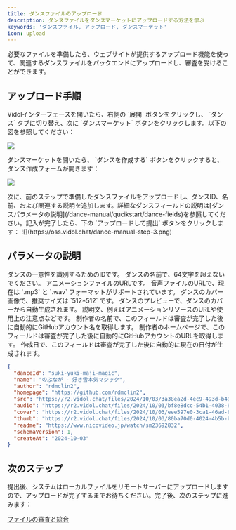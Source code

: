 ```yaml
---
title: ダンスファイルのアップロード
description: ダンスファイルをダンスマーケットにアップロードする方法を学ぶ
keywords: 'ダンスファイル, アップロード, ダンスマーケット'
icon: upload
---
```


必要なファイルを準備したら、ウェブサイトが提供するアップロード機能を使って、関連するダンスファイルをバックエンドにアップロードし、審査を受けることができます。

## アップロード手順

<Steps>
  <Step title="ダンスインターフェースを開く">
   Vidolインターフェースを開いたら、右側の `展開` ボタンをクリックし、 `ダンス` タブに切り替え、次に `ダンスマーケット` ボタンをクリックします。以下の図を参照してください：

![](https://oss.vidol.chat/dance-manual-step-1.png)

  </Step>
  <Step title="ダンスを作成するをクリック">
   ダンスマーケットを開いたら、 `ダンスを作成する` ボタンをクリックすると、ダンス作成フォームが開きます：

![](https://oss.vidol.chat/dance-manual-step-2.png)

  </Step>
  <Step title="ダンスフォームに記入する">
    次に、前のステップで準備したダンスファイルをアップロードし、ダンスID、名前、および関連する説明を追加します。詳細なダンスフィールドの説明は[ダンスパラメータの説明](/dance-manual/qucikstart/dance-fields)を参照してください。記入が完了したら、下の `アップロードして提出` ボタンをクリックします：
   ![](https://oss.vidol.chat/dance-manual-step-3.png)
  </Step>
</Steps>

## パラメータの説明

<ParamField path="danceId" type="string" required>
  ダンスの一意性を識別するためのIDです。
</ParamField>

<ParamField path="name" type="string" required>
  ダンスの名前で、64文字を超えないでください。
</ParamField>

<ParamField path="src" type="string" required>
  アニメーションファイルのURLです。
</ParamField>

<ParamField path="audio" type="string" required>
  音声ファイルのURLで、現在は `.mp3` と `.wav` フォーマットがサポートされています。
</ParamField>

<ParamField path="cover" type="string" required>
  ダンスのカバー画像で、推奨サイズは `512*512` です。
</ParamField>

<ParamField path="thumb" type="string" >
  ダンスのプレビューで、ダンスのカバーから自動生成されます。
</ParamField>

<ParamField path="readme" type="string" >
  説明文、例えばアニメーションリソースのURLや使用上の注意点などです。
</ParamField>

<ParamField path="author" type="string">
  制作者の名前で、このフィールドは審査が完了した後に自動的にGitHubアカウント名を取得します。
</ParamField>

<ParamField path="homepage" type="string">
  制作者のホームページで、このフィールドは審査が完了した後に自動的にGitHubアカウントのURLを取得します。
</ParamField>

<ParamField path="createAt" type="string">
  作成日で、このフィールドは審査が完了した後に自動的に現在の日付が生成されます。
</ParamField>

<RequestExample>

```json ダンスパラメータの例
{
  "danceId": "suki-yuki-maji-magic",
  "name": "のぶなが - 好き雪本気マジック",
  "author": "rdmclin2",
  "homepage": "https://github.com/rdmclin2",
  "src": "https://r2.vidol.chat/files/2024/10/03/3a38ea2d-4ec9-493d-b49f-cf346b5f72d1.vmd",
  "audio": "https://r2.vidol.chat/files/2024/10/03/bf8e8dcc-54b1-4038-820e-df97cb396ccf.mp3",
  "cover": "https://r2.vidol.chat/files/2024/10/03/eee597e0-3ca1-46ad-8a1d-93768dc63601.webp",
  "thumb": "https://r2.vidol.chat/files/2024/10/03/80ba70d0-4024-4b5b-b750-233dc145c752.webp",
  "readme": "https://www.nicovideo.jp/watch/sm23692832",
  "schemaVersion": 1,
  "createAt": "2024-10-03"
}
```

</RequestExample>

## 次のステップ

提出後、システムはローカルファイルをリモートサーバーにアップロードしますので、アップロードが完了するまでお待ちください。完了後、次のステップに進みます：

[ファイルの審査と統合](/dance-manual/qucikstart/dance-review)

